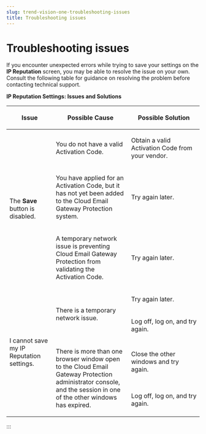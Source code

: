 ```yaml
---
slug: trend-vision-one-troubleshooting-issues
title: Troubleshooting issues
---
```

# Troubleshooting issues

If you encounter unexpected errors while trying to save your settings on the **IP Reputation** screen, you may be able to resolve the issue on your own. Consult the following table for guidance on resolving the problem before contacting technical support.

**IP Reputation Settings: Issues and Solutions**

<table>
<colgroup>
<col style="width: 24%" />
<col style="width: 39%" />
<col style="width: 37%" />
</colgroup>
<thead>
<tr>
<th><p>Issue</p></th>
<th><p>Possible Cause</p></th>
<th><p>Possible Solution</p></th>
</tr>
</thead>
<tbody>
<tr>
<td rowspan="3"><p>The <strong>Save</strong> button is disabled.</p></td>
<td><p>You do not have a valid Activation Code.</p></td>
<td><p>Obtain a valid Activation Code from your vendor.</p></td>
</tr>
<tr>
<td><p>You have applied for an Activation Code, but it has not yet been added to the Cloud Email Gateway Protection system.</p></td>
<td><p>Try again later.</p></td>
</tr>
<tr>
<td><p>A temporary network issue is preventing Cloud Email Gateway Protection from validating the Activation Code.</p></td>
<td><p>Try again later.</p></td>
</tr>
<tr>
<td rowspan="4"><p>I cannot save my IP Reputation settings.</p></td>
<td rowspan="2"><p>There is a temporary network issue.</p></td>
<td><p>Try again later.</p></td>
</tr>
<tr>
<td><p>Log off, log on, and try again.</p></td>
</tr>
<tr>
<td rowspan="2"><p>There is more than one browser window open to the Cloud Email Gateway Protection administrator console, and the session in one of the other windows has expired.</p></td>
<td><p>Close the other windows and try again.</p></td>
</tr>
<tr>
<td><p>Log off, log on, and try again.</p></td>
</tr>
</tbody>
</table>
:::
